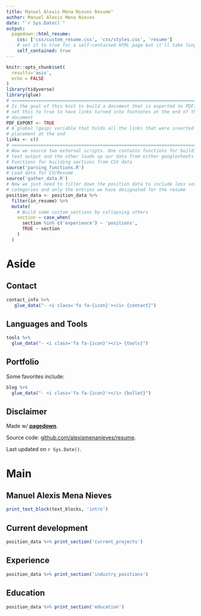 ```yaml
---
title: Manuel Alexis Mena Nieves Resume"
author: Manuel Alexis Mena Nieves
date: "`r Sys.Date()`"
output:
  pagedown::html_resume:
    css: ['css/custom_resume.css', 'css/styles.css', 'resume']
    # set it to true for a self-contained HTML page but it'll take longer to render
    self_contained: true
---
```



```r
knitr::opts_chunk$set(
  results='asis', 
  echo = FALSE
)
library(tidyverse)
library(glue)
# ======================================================================
# Is the goal of this knit to build a document that is exported to PDF? If so
# set this to true to have links turned into footnotes at the end of the
# document
PDF_EXPORT <- TRUE
# A global (gasp) variable that holds all the links that were inserted for
# placement at the end
links <- c()
# ======================================================================
# Now we source two external scripts. One contains functions for building the
# text output and the other loads up our data from either googlesheets or csvs
# Functions for building sections from CSV data
source('parsing_functions.R') 
# Load data for CV/Resume
source('gather_data.R')
# Now we just need to filter down the position data to include less verbose
# categories and only the entries we have designated for the resume
position_data <- position_data %>% 
  filter(in_resume) %>% 
  mutate(
    # Build some custom sections by collapsing others
    section = case_when(
      section %in% c('experience') ~ 'positions', 
      TRUE ~ section
    )
  ) 
```



Aside
================================================================================

Contact {#contact}
--------------------------------------------------------------------------------

```r
contact_info %>% 
   glue_data("- <i class='fa fa-{icon}'></i> {contact}")
```



Languages and Tools {#tools}
--------------------------------------------------------------------------------

```r
tools %>% 
  glue_data("- <i class='fa fa-{icon}'></i> {tools}")
```

Portfolio {#blog} 
--------------------------------------------------------------------------------  

Some favorites include:  

```r
blog %>% 
  glue_data("- <i class='fa fa-{icon}'></i> {bullet}")
```

Disclaimer {#disclaimer}
--------------------------------------------------------------------------------

Made w/ [**pagedown**](https://github.com/rstudio/pagedown). 

Source code: [github.com/alexismenanieves/resume](https://github.com/alexismenanieves/resume).

Last updated on `r Sys.Date()`.



Main
================================================================================

Manuel Alexis Mena Nieves {#title}
--------------------------------------------------------------------------------

```r
print_text_block(text_blocks, 'intro')
```

Current development {data-icon=pencil}
--------------------------------------------------------------------------------

```r
position_data %>% print_section('current_projects')
```


Experience {data-icon=suitcase}
--------------------------------------------------------------------------------

```r
position_data %>% print_section('industry_positions')
```

Education {data-icon=graduation-cap data-concise=true}
--------------------------------------------------------------------------------

```r
position_data %>% print_section('education')
```
